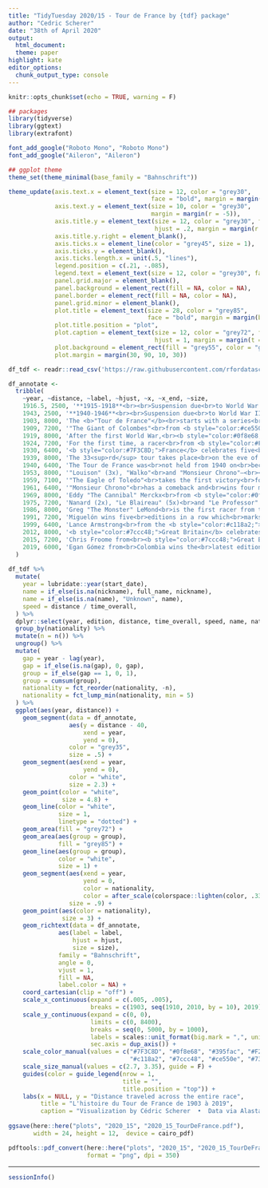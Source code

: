 ```yaml
---
title: "TidyTuesday 2020/15 - Tour de France by {tdf} package"
author: "Cedric Scherer"
date: "38th of April 2020"
output:
  html_document:
  theme: paper
highlight: kate
editor_options:
  chunk_output_type: console
---
```

  
```r
knitr::opts_chunk$set(echo = TRUE, warning = F)
```

```r
## packages
library(tidyverse)
library(ggtext)
library(extrafont)

font_add_google("Roboto Mono", "Roboto Mono")
font_add_google("Aileron", "Aileron")

## ggplot theme
theme_set(theme_minimal(base_family = "Bahnschrift"))

theme_update(axis.text.x = element_text(size = 12, color = "grey30", 
                                        face = "bold", margin = margin(t = 8)),
             axis.text.y = element_text(size = 10, color = "grey30", 
                                        margin = margin(r = -5)),
             axis.title.y = element_text(size = 12, color = "grey30", face = "bold", 
                                         hjust = .2, margin = margin(r = 18)),
             axis.title.y.right = element_blank(), 
             axis.ticks.x = element_line(color = "grey45", size = 1),
             axis.ticks.y = element_blank(),
             axis.ticks.length.x = unit(.5, "lines"),
             legend.position = c(.21, -.085),
             legend.text = element_text(size = 12, color = "grey30", face = "bold"),
             panel.grid.major = element_blank(),
             panel.background = element_rect(fill = NA, color = NA),
             panel.border = element_rect(fill = NA, color = NA),
             panel.grid.minor = element_blank(),
             plot.title = element_text(size = 28, color = "grey85",
                                       face = "bold", margin = margin(b = 12)),
             plot.title.position = "plot",
             plot.caption = element_text(size = 12, color = "grey72", face = "bold", 
                                         hjust = 1, margin = margin(t = 35, b = 15)),
             plot.background = element_rect(fill = "grey55", color = "grey55"),
             plot.margin = margin(30, 90, 10, 30))
```

```r
df_tdf <- readr::read_csv('https://raw.githubusercontent.com/rfordatascience/tidytuesday/master/data/2020/2020-04-07/tdf_winners.csv')
```

```r
df_annotate <-
  tribble(
    ~year, ~distance, ~label, ~hjust, ~x, ~x_end, ~size,
    1916.5, 2500, '**1915-1918**<br><br>Suspension due<br>to World War I', .5, NA, NA, "a",
    1943, 2500, '**1940-1946**<br><br>Suspension due<br>to World War II', .5, NA, NA, "a",
    1903, 8000, 'The <b>"Tour de France"</b><br>starts with a series<br>of six wins by racers<br>from <b style="color:#7F3C8D;">France</b>', 0, 0, 7500, "b",
    1909, 7200, '"The Giant of Colombes"<br>from <b style="color:#ce550e;">Luxembourg</b> ends<br>France´s first winning<br>streak in 1909', 0, 0, 7500, "b",
    1919, 8000, 'After the first World War,<br><b style="color:#0f8e68;">Belgium</b> continues its first<br>series winning four more<br>editions in a row', 0, 0, 7500, "b",
    1924, 7200, 'For the first time, a racer<br>from <b style="color:#F2B701;">Italy</b> wins the Tour<br>de France in 1924', 0, 0, 7500, "b",
    1930, 6400, '<b style="color:#7F3C8D;">France</b> celebrates five<br>victories in a row', 0, 0, 7500, "b",
    1939, 8000, 'The 33<sup>rd</sup> tour takes place<br>on the eve of World War II—<br>Italy, Germany and Spain de-<br>cline to send teams so the 1938<br>Italian champion Gino Bartali<br>is not able to defend his title', 0, 0, 7500, "b",
    1940, 6400, 'The Tour de France was<br>not held from 1940 on<br>because the organisers<br>refused German requests', 0, 0, 7500, "b",
    1953, 8000, '"Louison" (3x), "Walko"<br>and "Monsieur Chrono"—<br><b style="color:#7F3C8D;">France</b> dominates the<br>tour once again', 0, 0, 7500, "b",
    1959, 7100, '"The Eagle of Toledo"<br>takes the first victory<br>for <b style="color:#395fac;">Spain</b> in 1959', 0, 0, 7500, "b",
    1961, 6400, '"Monsieur Chrono"<br>has a comeback and<br>wins four more<br>editions (1961–1964)', 0, 0, 7500, "b",
    1969, 8000, 'Eddy "The Cannibal" Merckx<br>from <b style="color:#0f8e68;">Belgium</b> wins five times,<br>four of them in a row (1969–1972)', 0, 0, 7500, "b",
    1975, 7200, 'Nanard (2x), "Le Blaireau" (5x)<br>and "Le Professor" (2x) earn<br><b style="color:#7F3C8D;">France</b> nine titles in eleven<br>editions between 1975 and 1985', 0, 0, 7500, "b",
    1986, 8000, 'Greg "The Monster" LeMond<br>is the first racer from the <b style="color:#c118a2;">USA</b><br>to win the Tour in 1986—and he<br>wins again in 1989 and 1990', 0, 0, 7500, "b",
    1991, 7200, 'Miguelón wins five<br>editions in a row which<br>marks the longest winning<br>streak for <b style="color:#395fac;">Spain</b> until today', 0, 0, 7500, "b",
    1999, 6400, 'Lance Armstrong<br>from the <b style="color:#c118a2;">USA</b> wins<br>the Tour seven times<br>before being disqualified<br>over the biggest doping<br>scandal in cycling history', 0, 0, 7500, "b",
    2012, 8000, '<b style="color:#7ccc48;">Great Britain</b> celebrates<br>its first victory in 2012<br>thanks to Bradley Wiggins', 0, 0, 7500, "b",
    2015, 7200, 'Chris Froome from<br><b style="color:#7ccc48;">Great Britain</b> wins<br>three races in a row<br>(2015–2017) after<br>winning his first<br>title  in 2013', 0, 0, 7500, "b",
    2019, 6000, 'Egan Gómez from<br>Colombia wins the<br>latest edition in 2019', 0, 0, 7500, "b",
  )	
	
df_tdf %>% 
  mutate(
    year = lubridate::year(start_date),
    name = if_else(is.na(nickname), full_name, nickname),
    name = if_else(is.na(name), "Unknown", name),
    speed = distance / time_overall,
  ) %>% 
  dplyr::select(year, edition, distance, time_overall, speed, name, nationality) %>% 
  group_by(nationality) %>%
  mutate(n = n()) %>% 
  ungroup() %>% 
  mutate(
    gap = year - lag(year),
    gap = if_else(is.na(gap), 0, gap),
    group = if_else(gap == 1, 0, 1),
    group = cumsum(group),
    nationality = fct_reorder(nationality, -n),
    nationality = fct_lump_min(nationality, min = 5)
  ) %>% 
  ggplot(aes(year, distance)) +
    geom_segment(data = df_annotate,
                 aes(y = distance - 40,
                     xend = year,
                     yend = 0),
                 color = "grey35",
                 size = .5) +
    geom_segment(aes(xend = year,
                     yend = 0),
                 color = "white",
                 size = 2.3) +
    geom_point(color = "white",
               size = 4.8) +
    geom_line(color = "white",
              size = 1,
              linetype = "dotted") +
    geom_area(fill = "grey72") +
    geom_area(aes(group = group),
              fill = "grey85") +
    geom_line(aes(group = group),
              color = "white",
              size = 1) +
    geom_segment(aes(xend = year,
                     yend = 0,
                     color = nationality,
                     color = after_scale(colorspace::lighten(color, .33))),
                 size = .9) +
    geom_point(aes(color = nationality),
               size = 3) +
    geom_richtext(data = df_annotate,
              aes(label = label,
                  hjust = hjust,
                  size = size),
              family = "Bahnschrift",
              angle = 0,
              vjust = 1,
              fill = NA, 
              label.color = NA) +
    coord_cartesian(clip = "off") +
    scale_x_continuous(expand = c(.005, .005),
                       breaks = c(1903, seq(1910, 2010, by = 10), 2019)) +
    scale_y_continuous(expand = c(0, 0),
                       limits = c(0, 8400),
                       breaks = seq(0, 5000, by = 1000),
                       labels = scales::unit_format(big.mark = ",", unit = "km"),
                       sec.axis = dup_axis()) +
    scale_color_manual(values = c("#7F3C8D", "#0f8e68", "#395fac", "#F2B701", 
                                  "#c118a2", "#7ccc48", "#ce550e", "#737864")) +
    scale_size_manual(values = c(2.7, 3.35), guide = F) +
    guides(color = guide_legend(nrow = 1, 
                                title = "", 
                                title.position = "top")) +
    labs(x = NULL, y = "Distance traveled across the entire race",
         title = "L'histoire du Tour de France de 1903 à 2019",
         caption = "Visualization by Cédric Scherer  •  Data via Alastair Rushworth's R package {tdf}")
    
ggsave(here::here("plots", "2020_15", "2020_15_TourDeFrance.pdf"),
       width = 24, height = 12,  device = cairo_pdf)

pdftools::pdf_convert(here::here("plots", "2020_15", "2020_15_TourDeFrance.pdf"),
                      format = "png", dpi = 350)
```

***

```r
sessionInfo()
```

